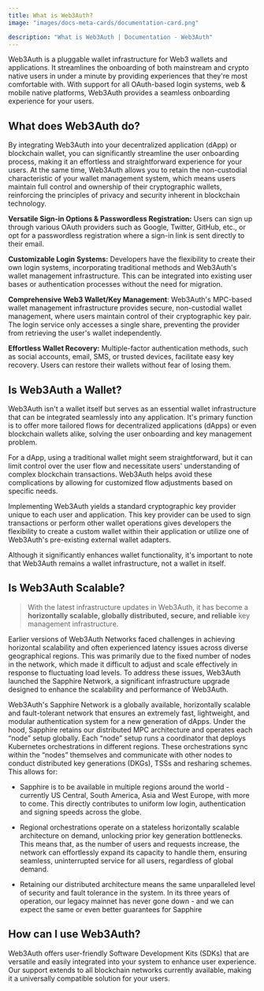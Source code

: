 ```yaml
---
title: What is Web3Auth?
image: "images/docs-meta-cards/documentation-card.png"

description: "What is Web3Auth | Documentation - Web3Auth"
---
```



Web3Auth is a pluggable wallet infrastructure for Web3 wallets and applications. It streamlines the
onboarding of both mainstream and crypto native users in under a minute by providing experiences
that they're most comfortable with. With support for all OAuth-based login systems, web & mobile
native platforms, Web3Auth provides a seamless onboarding experience for your users.

## What does Web3Auth do?

By integrating Web3Auth into your decentralized application (dApp) or blockchain wallet, you can
significantly streamline the user onboarding process, making it an effortless and straightforward
experience for your users. At the same time, Web3Auth allows you to retain the non-custodial
characteristic of your wallet management system, which means users maintain full control and
ownership of their cryptographic wallets, reinforcing the principles of privacy and security
inherent in blockchain technology.

<ModalAnim />

**Versatile Sign-in Options & Passwordless Registration:** Users can sign up through various OAuth
providers such as Google, Twitter, GitHub, etc., or opt for a passwordless registration where a
sign-in link is sent directly to their email.

**Customizable Login Systems:** Developers have the flexibility to create their own login systems,
incorporating traditional methods and Web3Auth's wallet management infrastructure. This can be
integrated into existing user bases or authentication processes without the need for migration.

**Comprehensive Web3 Wallet/Key Management**: Web3Auth's MPC-based wallet management infrastructure
provides secure, non-custodial wallet management, where users maintain control of their
cryptographic key pair. The login service only accesses a single share, preventing the provider from
retrieving the user's wallet independently.

**Effortless Wallet Recovery:** Multiple-factor authentication methods, such as social accounts,
email, SMS, or trusted devices, facilitate easy key recovery. Users can restore their wallets
without fear of losing them.

## Is Web3Auth a Wallet?

Web3Auth isn't a wallet itself but serves as an essential wallet infrastructure that can be
integrated seamlessly into any application. It's primary function is to offer more tailored flows
for decentralized applications (dApps) or even blockchain wallets alike, solving the user onboarding
and key management problem.

For a dApp, using a traditional wallet might seem straightforward, but it can limit control over the
user flow and necessitate users' understanding of complex blockchain transactions. Web3Auth helps
avoid these complications by allowing for customized flow adjustments based on specific needs.

Implementing Web3Auth yields a standard cryptographic key provider unique to each user and
application. This key provider can be used to sign transactions or perform other wallet operations
gives developers the flexibility to create a custom wallet within their application or utilize one
of Web3Auth's pre-existing external wallet adapters.

Although it significantly enhances wallet functionality, it's important to note that Web3Auth
remains a wallet infrastructure, not a wallet in itself.

## Is Web3Auth Scalable?

> With the latest infrastructure updates in Web3Auth, it has become a **horizontally scalable,
> globally distributed, secure, and reliable** key management infrastructure.

Earlier versions of Web3Auth Networks faced challenges in achieving horizontal scalability and often
experienced latency issues across diverse geographical regions. This was primarily due to the fixed
number of nodes in the network, which made it difficult to adjust and scale effectively in response
to fluctuating load levels. To address these issues, Web3Auth launched the Sapphire Network, a
significant infrastructure upgrade designed to enhance the scalability and performance of Web3Auth.

Web3Auth's Sapphire Network is a globally available, horizontally scalable and fault-tolerant
network that ensures an extremely fast, lightweight, and modular authentication system for a new
generation of dApps. Under the hood, Sapphire retains our distributed MPC architecture and operates
each “node” setup globally. Each “node” setup runs a coordinator that deploys Kubernetes
orchestrations in different regions. These orchestrations sync within the “nodes” themselves and
communicate with other nodes to conduct distributed key generations (DKGs), TSSs and resharing
schemes. This allows for:

- Sapphire is to be available in multiple regions around the world - currently US Central, South
  America, Asia and West Europe, with more to come. This directly contributes to uniform low login,
  authentication and signing speeds across the globe.

- Regional orchestrations operate on a stateless horizontally scalable architecture on demand,
  unlocking prior key generation bottlenecks. This means that, as the number of users and requests
  increase, the network can effortlessly expand its capacity to handle them, ensuring seamless,
  uninterrupted service for all users, regardless of global demand.

- Retaining our distributed architecture means the same unparalleled level of security and fault
  tolerance in the system. In its three years of operation, our legacy mainnet has never gone down -
  and we can expect the same or even better guarantees for Sapphire

## How can I use Web3Auth?

Web3Auth offers user-friendly Software Development Kits (SDKs) that are versatile and easily
integrated into your system to enhance user experience. Our support extends to all blockchain
networks currently available, making it a universally compatible solution for your users.

<SDKReferenceCards />
